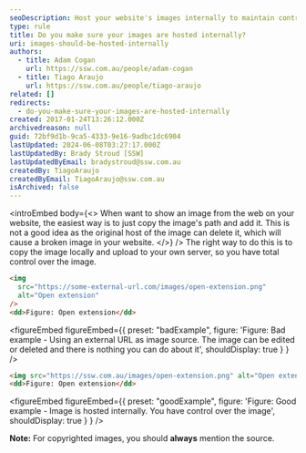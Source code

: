 ```yaml
---
seoDescription: Host your website's images internally to maintain control and avoid broken links caused by external image deletion.
type: rule
title: Do you make sure your images are hosted internally?
uri: images-should-be-hosted-internally
authors:
  - title: Adam Cogan
    url: https://ssw.com.au/people/adam-cogan
  - title: Tiago Araujo
    url: https://ssw.com.au/people/tiago-araujo
related: []
redirects:
  - do-you-make-sure-your-images-are-hosted-internally
created: 2017-01-24T13:26:12.000Z
archivedreason: null
guid: 72bf9d1b-9ca5-4333-9e16-9adbc1dc6904
lastUpdated: 2024-06-08T03:27:17.000Z
lastUpdatedBy: Brady Stroud [SSW]
lastUpdatedByEmail: bradystroud@ssw.com.au
createdBy: TiagoAraujo
createdByEmail: TiagoAraujo@ssw.com.au
isArchived: false
---
```


<introEmbed
  body={<>
When want to show an image from the web on your website, the easiest way is to just copy the image's path and add it. This is not a good idea as the original host of the image can delete it, which will cause a broken image in your website.
  </>}
/>
The right way to do this is to copy the image locally and upload to your own server, so you have total control over the image.

```html
<img
  src="https://some-external-url.com/images/open-extension.png"
  alt="Open extension"
/>
<dd>Figure: Open extension</dd>
```

<figureEmbed figureEmbed={{
  preset: "badExample",
  figure: 'Figure: Bad example - Using an external URL as image source. The image can be edited or deleted and there is nothing you can do about it',
  shouldDisplay: true
} } />


```html
<img src="https://ssw.com.au/images/open-extension.png" alt="Open extension" />
<dd>Figure: Open extension</dd>
```

<figureEmbed figureEmbed={{
  preset: "goodExample",
  figure: 'Figure: Good example - Image is hosted internally. You have control over the image',
  shouldDisplay: true
} } />


**Note:** For copyrighted images, you should **always** mention the source.
